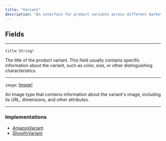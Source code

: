 ```yaml
---
title: "Variant"
description: "An interface for product variants across different marketplaces, such as Amazon and Shopify. By implementing the Variant interface, different marketplace product types like AmazonProduct and ShopifyVariant can have a standardized way to handle product variants."
---
```


## Fields

---

`title`: `String!`

 The title of the product variant. This field usually contains specific information about the variant, such as color, size, or other distinguishing characteristics.

---

`image`: [Image!](/reference/image)

An Image type that contains information about the variant's image, including its URL, dimensions, and other attributes.

---

### Implementations

* [AmazonVariant](/reference/amazonvariant)
* [ShopifyVariant](/reference/shopifyvariant)